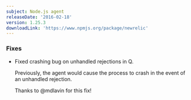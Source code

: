 ```yaml
---
subject: Node.js agent
releaseDate: '2016-02-18'
version: 1.25.3
downloadLink: 'https://www.npmjs.org/package/newrelic'
---
```


### Fixes

* Fixed crashing bug on unhandled rejections in Q.

  Previously, the agent would cause the process to crash in the event of an unhandled rejection.

  Thanks to @mdlavin for this fix!
